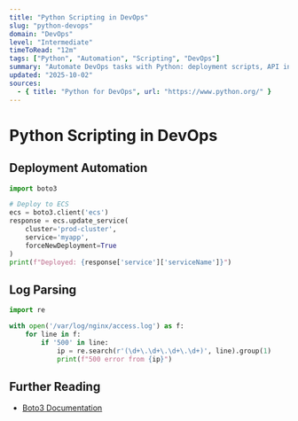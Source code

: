 ```yaml
---
title: "Python Scripting in DevOps"
slug: "python-devops"
domain: "DevOps"
level: "Intermediate"
timeToRead: "12m"
tags: ["Python", "Automation", "Scripting", "DevOps"]
summary: "Automate DevOps tasks with Python: deployment scripts, API integrations, log parsing, and AWS SDK."
updated: "2025-10-02"
sources:
  - { title: "Python for DevOps", url: "https://www.python.org/" }
---
```


# Python Scripting in DevOps

## Deployment Automation

```python
import boto3

# Deploy to ECS
ecs = boto3.client('ecs')
response = ecs.update_service(
    cluster='prod-cluster',
    service='myapp',
    forceNewDeployment=True
)
print(f"Deployed: {response['service']['serviceName']}")
```

## Log Parsing

```python
import re

with open('/var/log/nginx/access.log') as f:
    for line in f:
        if '500' in line:
            ip = re.search(r'(\d+\.\d+\.\d+\.\d+)', line).group(1)
            print(f"500 error from {ip}")
```

## Further Reading

- [Boto3 Documentation](https://boto3.amazonaws.com/v1/documentation/api/latest/index.html)
